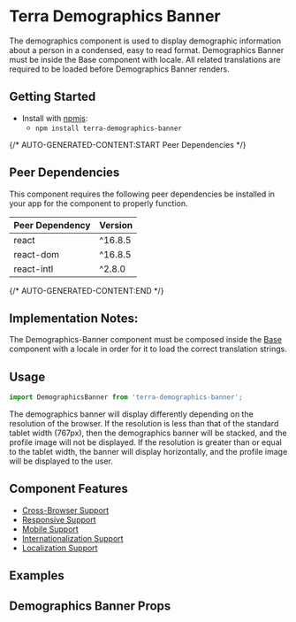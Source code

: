 



<Badge />

# Terra Demographics Banner

The demographics component is used to display demographic information about a person in a condensed, easy to read format. Demographics Banner must be inside the Base component with locale. All related translations are required to be loaded before Demographics Banner renders.

## Getting Started

- Install with [npmjs](https://www.npmjs.com):
  - `npm install terra-demographics-banner`

{/* AUTO-GENERATED-CONTENT:START Peer Dependencies  */}
## Peer Dependencies

This component requires the following peer dependencies be installed in your app for the component to properly function.

| Peer Dependency | Version |
|-|-|
| react | ^16.8.5 |
| react-dom | ^16.8.5 |
| react-intl | ^2.8.0 |

{/* AUTO-GENERATED-CONTENT:END */}

## Implementation Notes:

The Demographics-Banner component must be composed inside the [Base][1] component with a locale in order for it to load the correct translation strings.

[1]: https://github.com/cerner/terra-core/blob/main/packages/terra-base/src/terra-dev-site/doc/base/Base.1.doc.mdx

## Usage

```jsx
import DemographicsBanner from 'terra-demographics-banner';
```

The demographics banner will display differently depending on the resolution of the browser. If the resolution is less than that of the standard tablet width (767px), then the demographics banner will be stacked, and the profile image will not be displayed. If the resolution is greater than or equal to the tablet width, the banner will display horizontally, and the profile image will be displayed to the user.

## Component Features
* [Cross-Browser Support](https://engineering.cerner.com/terra-ui/about/terra-ui/component-standards#cross-browser-support)
* [Responsive Support](https://engineering.cerner.com/terra-ui/about/terra-ui/component-standards#responsive-support)
* [Mobile Support](https://engineering.cerner.com/terra-ui/about/terra-ui/component-standards#mobile-support)
* [Internationalization Support](https://engineering.cerner.com/terra-ui/about/terra-ui/component-standards#internationalization-i18n)
* [Localization Support](https://engineering.cerner.com/terra-ui/about/terra-ui/component-standards#internationalization-i18n)

## Examples
<DemographicsBannerBasic title="Basic Demographics Banner" />
<DemographicsBanner title="Demographics Banner with Missing Data" />
<DemographicsBannerDeceased title="Deceased Demographics Banners" />
<DemographicsBannerAdditionalAges title="Demographics Banner with Gestational and Post Menstrual Ages" />
<DemographicsBannerAdditionalDetails title="Demographics Banner with Additional Details" />
<DemographicsBannerSmallContainer title="Demographics Banner in a Small Container" />

## Demographics Banner Props
<DemographicsBannerPropsTable />
